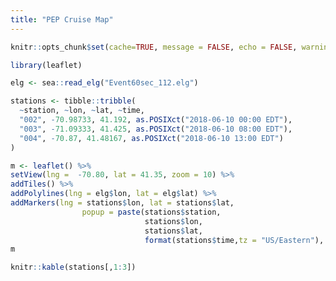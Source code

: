 ```yaml
---
title: "PEP Cruise Map"
---
```


```r
knitr::opts_chunk$set(cache=TRUE, message = FALSE, echo = FALSE, warning = FALSE, error = FALSE, fig.align="center")

```

```r
library(leaflet)

elg <- sea::read_elg("Event60sec_112.elg")

stations <- tibble::tribble(
  ~station, ~lon, ~lat, ~time,
  "002", -70.98733, 41.192, as.POSIXct("2018-06-10 00:00 EDT"),
  "003", -71.09333, 41.425, as.POSIXct("2018-06-10 08:00 EDT"),
  "004", -70.87, 41.48167, as.POSIXct("2018-06-10 13:00 EDT")
)

m <- leaflet() %>%
setView(lng =  -70.80, lat = 41.35, zoom = 10) %>%
addTiles() %>%
addPolylines(lng = elg$lon, lat = elg$lat) %>%
addMarkers(lng = stations$lon, lat = stations$lat,
                popup = paste(stations$station,
                              stations$lon,
                              stations$lat,
                              format(stations$time,tz = "US/Eastern"), sep = ","))
m
```
```r
knitr::kable(stations[,1:3])
```


